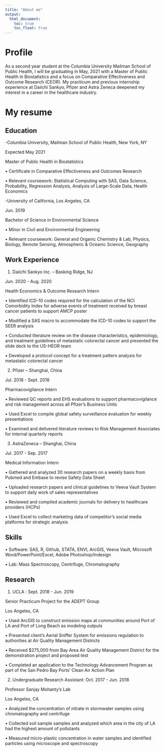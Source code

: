 ```yaml
---
title: "About me"
output: 
  html_document:
    toc: true
    toc_float: true
---
```


# Profile

As a second year student at the Columbia University Mailman School of Public Health, I will be graduating in May, 2021 with a Master of Public Health in Biostatistics and a focus on Comparative Effectiveness and Outcome Research (CEOR). My practicum and previous internship experience at Daiichi Sankyo, Pfizer and Astra Zeneca deepened my interest in a career in the healthcare industry.

# My resume {.tabset}

## Education
-Columbia University, Mailman School of Public Health, New York, NY

Expected May 2021

   Master of Public Health in Biostatistics
   
• Certificate in Comparative Effectiveness and Outcomes Research

• Relevant coursework: Statistical Computing with SAS, Data Science, Probability, Regression Analysis, Analysis of Large-Scale
Data, Health Economics

-University of California, Los Angeles, CA 

Jun. 2019

Bachelor of Science in Environmental Science

• Minor in Civil and Environmental Engineering

• Relevant coursework: General and Organic Chemistry & Lab, Physics, Biology, Remote Sensing, Atmospheric & Oceanic Science, Geography

## Work Experience
1. Daiichi Sankyo Inc. --  Basking Ridge, NJ

Jun. 2020 - Aug. 2020 

Health Economics & Outcome Research Intern 

• Identified ICD-10 codes required for the calculation of the NCI Comorbidity Index for adverse events of treatment received by
breast cancer patients to support AMCP poster

• Modified a SAS macro to accommodate the ICD-10 codes to support the SEER analysis

• Conducted literature review on the disease characteristics, epidemiology, and treatment guidelines of metastatic colorectal cancer
and presented the slide deck to the US-HEOR team

• Developed a protocol concept for a treatment pattern analysis for metastatic colorectal cancer

2. Pfizer --   Shanghai, China

Jul. 2018 - Sept. 2018 

Pharmacovigilance Intern 

• Reviewed QC reports and EHS evaluations to support pharmacovigilance and risk management across all Pfizer’s Business Units

• Used Excel to compile global safety surveillance evaluation for weekly presentations

• Examined and delivered literature reviews to Risk Management Associates for internal quarterly reports

3. AstraZeneca --  Shanghai, China

Jul. 2017 - Sep. 2017 

Medical Information Intern

• Gathered and analyzed 30 research papers on a weekly basis from Pubmed and Embase to revise Safety Data Sheet

• Uploaded research papers and clinical guidelines to Veeva Vault System to support daily work of sales representatives

• Reviewed and compiled academic journals for delivery to healthcare providers (HCPs)

• Used Excel to collect marketing data of competitor’s social media platforms for strategic analysis

## Skills
• Software: SAS, R, Github, STATA, ENVI, ArcGIS, Veeva Vault, Microsoft Word/PowerPoint/Excel, Adobe Photoshop/Indesign

• Lab: Mass Spectroscopy, Centrifuge, Chromatography

## Research
1. UCLA : Sept. 2018 - Jun. 2019 

Senior Practicum Project for the ADEPT Group 

Los Angeles, CA

• Used ArcGIS to construct emission maps at communities around Port of LA and Port of Long Beach as modeling outputs

• Presented client’s Aerial Sniffer System for emissions regulation to authorities at Air Quality Management Districts

• Received $275,000 from Bay Area Air Quality Management District for the demonstration project and proposed test

• Completed an application to the Technology Advancement Program as part of the San Pedro Bay Ports’ Clean Air Action Plan 

2. Undergraduate Research Assistant: Oct. 2017 - Jun. 2018 

Professor Sanjay Mohanty’s Lab 

Los Angeles, CA

• Analyzed the concentration of nitrate in stormwater samples using chromatography and centrifuge

• Collected soil sample samples and analyzed which area in the city of LA had the highest amount of pollutants

• Measured micro-plastic concentration in water samples and identified particles using microscope and spectroscopy
